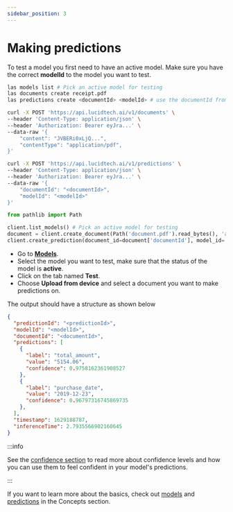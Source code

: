 ```yaml
---
sidebar_position: 3
---
```



# Making predictions

To test a model you first need to have an active model. Make sure you have the correct **modelId** to the model you want to test.

<Tabs groupId="programming-language">
<TabItem value="cli" label="CLI" default>

```bash
las models list # Pick an active model for testing
las documents create receipt.pdf
las predictions create <documentId> <modelId> # use the documentId from the previous step
```

</TabItem>
<TabItem value="curl" label="cURL">

```bash
curl -X POST 'https://api.lucidtech.ai/v1/documents' \
--header 'Content-Type: application/json' \
--header 'Authorization: Bearer eyJra...' \
--data-raw '{
    "content": "JVBERi0xLjQ...",
    "contentType": "application/pdf",
}'

curl -X POST 'https://api.lucidtech.ai/v1/predictions' \
--header 'Content-Type: application/json' \
--header 'Authorization: Bearer eyJra...' \
--data-raw '{
    "documentId": "<documentId>",
    "modelId": "<modelId>"
}'
```

</TabItem>
<TabItem value="python" label="Python">

```python
from pathlib import Path

client.list_models() # Pick an active model for testing
document = client.create_document(Path('document.pdf').read_bytes(), 'application/pdf')
client.create_prediction(document_id=document['documentId'], model_id='<modelId>')
```

</TabItem>
<TabItem value="app" label="App">

* Go to [**Models**](https://app.cradl.ai/models).
* Select the model you want to test, make sure that the status of the model is **active**.
* Click on the tab named **Test**.
* Choose **Upload from device** and select a document you want to make predictions on.

</TabItem>
</Tabs>

The output should have a structure as shown below
```json
{
  "predictionId": "<predictionId>",
  "modelId": "<modelId>",
  "documentId": "<documentId>",
  "predictions": [
    {
      "label": "total_amount",
      "value": "5154.06",
      "confidence": 0.9758162361908527
    },
    {
      "label": "purchase_date",
      "value": "2019-12-23",
      "confidence": 0.96797316745869735
    },
  ],
  "timestamp": 1629188787,
  "inferenceTime": 2.7935566902160645
}
```
:::info

See the [confidence section](../concepts/predictions.mdx#confidence) to read more about confidence levels and how you can use them to feel confident in your model's predictions.

:::

If you want to learn more about the basics, check out [models](../concepts/models) and [predictions](../concepts/predictions) in the Concepts section.
